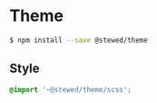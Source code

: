 # Theme

```bash
$ npm install --save @stewed/theme
```

## Style

```scss
@import '~@stewed/theme/scss';
```
